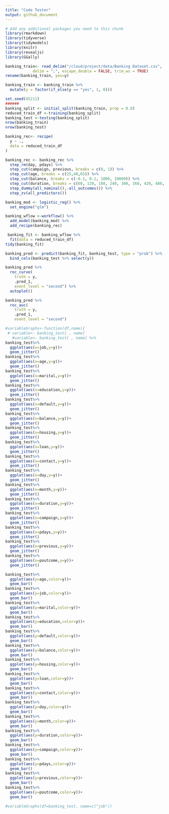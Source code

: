 ```yaml
---
title: "Code Tester"
output: github_document
---
```


```r
# Add any additional packages you need to this chunk
library(rmarkdown)
library(tidyverse)
library(tidymodels)
library(knitr)
library(revealjs)
library(GGally)
```


```r
banking_train<- read_delim("/cloud/project/data/Banking Dataset.csv",
            delim = ";", escape_double = FALSE, trim_ws = TRUE)
rename(banking_train, yes=y)
```

```r
banking_train <- banking_train %>%
  mutate(y = factor(if_else(y == "yes", 1, 0)))
```

```r

set.seed(45211)
######
banking_split <- initial_split(banking_train, prop = 0.8)
reduced_train_df <-training(banking_split)
banking_test <-testing(banking_split)
nrow(banking_train)
nrow(banking_test)
```

```r
banking_rec<- recipe(
  y ~ .,
  data = reduced_train_df
)

banking_rec <- banking_rec %>%
  step_rm(day, pdays) %>%
  step_cut(campaign, previous, breaks = c(0, 1)) %>%
  step_cut(age, breaks = c(25,40,65)) %>%
  step_cut(balance, breaks = c(-0.1, 0.1, 1000, 10000)) %>%
  step_cut(duration, breaks = c(60, 120, 180, 240, 300, 360, 420, 480, 540, 600)) %>%
  step_dummy(all_nominal(),-all_outcomes()) %>%
  step_zv(all_predictors())
```

```r
banking_mod <- logistic_reg() %>%
  set_engine("glm")

```

```r
banking_wflow <-workflow() %>%
  add_model(banking_mod) %>%
  add_recipe(banking_rec)

```


```r
 banking_fit <- banking_wflow %>%
  fit(data = reduced_train_df)
tidy(banking_fit) 

```

```r
banking_pred <- predict(banking_fit, banking_test, type = "prob") %>%
  bind_cols(banking_test %>% select(y))

banking_pred %>%
  roc_curve(
    truth = y,
    .pred_1,
    event_level = "second") %>%
  autoplot()

banking_pred %>%
  roc_auc(
    truth = y,
    .pred_1,
    event_level = "second") 

```

```r
#variableGraphs<-function(df,name){
 # variable<- banking_test[ , name]
   #variable<- banking_test[ , name] %>%
banking_test%>%
  ggplot(aes(x=job,y=y))+
  geom_jitter()
banking_test%>%
  ggplot(aes(x=age,y=y))+
  geom_jitter()
banking_test%>%
  ggplot(aes(x=marital,y=y))+
  geom_jitter()
banking_test%>%
  ggplot(aes(x=education,y=y))+
  geom_jitter()
banking_test%>%
  ggplot(aes(x=default,y=y))+
  geom_jitter()
banking_test%>%
  ggplot(aes(x=balance,y=y))+
  geom_jitter()
banking_test%>%
  ggplot(aes(x=housing,y=y))+
  geom_jitter()
banking_test%>%
  ggplot(aes(x=loan,y=y))+
  geom_jitter()
banking_test%>%
  ggplot(aes(x=contact,y=y))+
  geom_jitter()
banking_test%>%
  ggplot(aes(x=day,y=y))+
  geom_jitter()
banking_test%>%
  ggplot(aes(x=month,y=y))+
  geom_jitter()
banking_test%>%
  ggplot(aes(x=duration,y=y))+
  geom_jitter()
banking_test%>%
  ggplot(aes(x=campaign,y=y))+
  geom_jitter()
banking_test%>%
  ggplot(aes(x=pdays,y=y))+
  geom_jitter()
banking_test%>%
  ggplot(aes(x=previous,y=y))+
  geom_jitter()
banking_test%>%
  ggplot(aes(x=poutcome,y=y))+
  geom_jitter()
```

```r
banking_test%>%
  ggplot(aes(y=age,color=y))+
  geom_bar()
banking_test%>%
  ggplot(aes(y=job,color=y))+
  geom_bar()
banking_test%>%
  ggplot(aes(y=marital,color=y))+
  geom_bar()
banking_test%>%
  ggplot(aes(y=education,color=y))+
  geom_bar()
banking_test%>%
  ggplot(aes(y=default,color=y))+
  geom_bar()
banking_test%>%
  ggplot(aes(y=balance,color=y))+
  geom_bar()
banking_test%>%
  ggplot(aes(y=housing,color=y))+
  geom_bar()
banking_test%>%
  ggplot(aes(y=loan,color=y))+
  geom_bar()
banking_test%>%
  ggplot(aes(y=contact,color=y))+
  geom_bar()
banking_test%>%
  ggplot(aes(y=day,color=y))+
  geom_bar()
banking_test%>%
  ggplot(aes(y=month,color=y))+
  geom_bar()
banking_test%>%
  ggplot(aes(y=duration,color=y))+
  geom_bar()
banking_test%>%
  ggplot(aes(y=campaign,color=y))+
  geom_bar()
banking_test%>%
  ggplot(aes(y=pdays,color=y))+
  geom_bar()
banking_test%>%
  ggplot(aes(y=previous,color=y))+
  geom_bar()
banking_test%>%
  ggplot(aes(y=poutcome,color=y))+
  geom_bar()

#variableGraphs(df=banking_test, name=c("job"))
```


